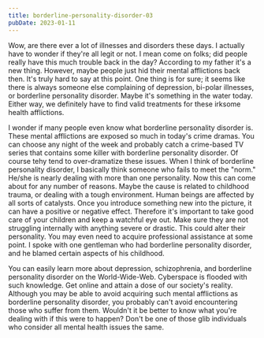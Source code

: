 ```yaml
---
title: borderline-personality-disorder-03
pubDate: 2023-01-11
---
```


Wow, are there ever a lot of illnesses and disorders these days. I actually have to wonder if they're all legit or not. I mean come on folks; did people really have this much trouble back in the day? According to my father it's a new thing. However, maybe people just hid their mental afflictions back then. It's truly hard to say at this point. One thing is for sure; it seems like there is always someone else complaining of depression, bi-polar illnesses, or borderline personality disorder. Maybe it's something in the water today. Either way, we definitely have to find valid treatments for these irksome health afflictions. 

I wonder if many people even know what borderline personality disorder is. These mental afflictions are exposed so much in today's crime dramas. You can choose any night of the week and probably catch a crime-based TV series that contains some killer with borderline personality disorder. Of course tehy tend to over-dramatize these issues. When I think of borderline personality disorder, I basically think someone who fails to meet the "norm." He/she is nearly dealing with more than one personality. Now this can come about for any number of reasons. Maybe the cause is related to childhood trauma, or dealing with a tough environment. Human beings are affected by all sorts of catalysts. Once you introduce something new into the picture, it can have a positive or negative effect. Therefore it's important to take good care of your children and keep a watchful eye out. Make sure they are not struggling internally with anything severe or drastic. This could alter their personality. You may even need to acquire professional assistance at some point. I spoke with one gentleman who had borderline personality disorder, and he blamed certain aspects of his childhood. 

You can easily learn more about depression, schizophrenia, and borderline personality disorder on the World-Wide-Web. Cyberspace is flooded with such knowledge. Get online and attain a dose of our society's reality. Although you may be able to avoid acquiring such mental afflictions as borderline personality disorder, you probably can't avoid encountering those who suffer from them. Wouldn't it be better to know what you're dealing with if this were to happen? Don't be one of those glib individuals who consider all mental health issues the same.
